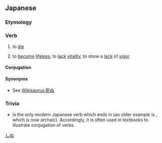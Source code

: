 ==Japanese==
{{ja-kanjitab|し|sort=しぬ|yomi=kun}}

===Etymology===
{{affix|ja|死|往ぬ}}

===Verb===
{{ja-verb|type=1|tr=intrans|しぬ}}

# to [[die]]
#: {{ja-usex|'''死にたい'''ほど苦しい|'''しにたい''' ほど くるし.い|so excruciating one '''wishes to die'''}}
# to [[become]] [[lifeless]], to [[lack]] [[vitality]], to show a [[lack]] of [[vigor]]
#: {{ja-usex|目が'''死んだ'''ような人|め が '''しんだ''' よう な ひと|a person with lifeless eyes (''lit.'' a person with eyes that appear to have '''died''')}}

====Conjugation====
{{ja-go-nu|死|し|shi}}

====Synonyms====
* See [[Wikisaurus:死ぬ]]

===Trivia===
* {{lang|ja|死ぬ}} is the only modern Japanese verb which ends in {{m|ja|ぬ}} (an older example is {{m|ja|去ぬ||to go, to leave|tr=inu}}, which is now archaic). Accordingly, it is often used in textbooks to illustrate conjugation of {{lang|ja|〜ぬ}} verbs.

[[Category:Japanese basic words|しぬ]]